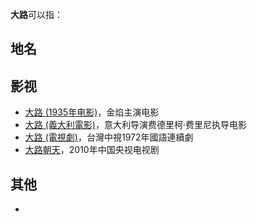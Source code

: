'''大路'''可以指：

== 地名 ==
{{PRC admin/disambig|15/06/22/102/000|22/05/82/107/000|32/11/02/151/000|46/90/02/110/000}}

== 影视 ==
* [[大路_(1935年电影)|大路 (1935年电影)]]，金焰主演电影
* [[大路_(義大利電影)|大路 (義大利電影)]]，意大利导演费德里柯·费里尼执导电影
* [[大路_(電視劇)|大路 (電視劇)]]，台灣中視1972年國語連續劇
* [[大路朝天|大路朝天]]，2010年中国央视电视剧

== 其他 ==
*{{lookfrom}}

{{disambig|D|Cat=二字消歧義}}
